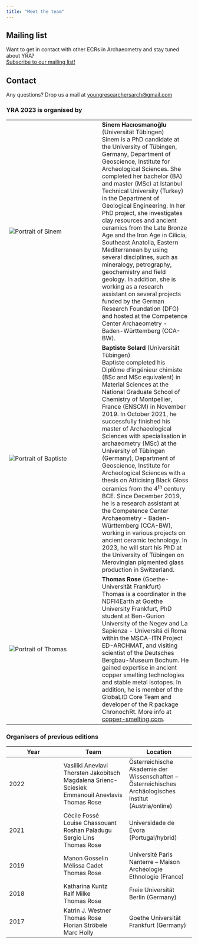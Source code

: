 ```yaml
---
title: "Meet the team"
---
```


::: {.column-margin}

:::: {.callout}

## Mailing list
Want to get in contact with other ECRs in Archaeometry and stay tuned about YRA?  
[Subscribe to our mailing list!](https://www.listserv.dfn.de/sympa/subscribe/yrarchaeometry){target="_blank"}

::::

:::: {.callout}

## Contact
Any questions? Drop us a mail at [youngresearchersarch@gmail.com](mailto:youngresearchersarch@gmail.com)

::::

:::

### YRA 2023 is organised by 

|||
|--------|--------|
| ![Portrait of Sinem](assets/img/Sinem_150x150.png) | **Sinem Hacıosmanoğlu** (Universität Tübingen) <br> Sinem is a PhD candidate at the University of Tübingen, Germany, Department of Geoscience, Institute for Archeological Sciences. She completed her bachelor (BA) and master (MSc) at Istanbul Technical University (Turkey) in the Department of Geological Engineering. In her PhD project, she investigates clay resources and ancient ceramics from the Late Bronze Age and the Iron Age in Cilicia, Southeast Anatolia, Eastern Mediterranean by using several disciplines, such as mineralogy, petrography, geochemistry and field geology. In addition, she is working as a research assistant on several projects funded by the German Research Foundation (DFG) and hosted at the Competence Center Archaeometry - Baden-Württemberg (CCA-BW).|
| ![Portrait of Baptiste](assets/img/Baptiste_150x150.png) | **Baptiste Solard** (Universität Tübingen) <br> Baptiste completed his Diplôme d’ingénieur chimiste (BSc and MSc equivalent) in Material Sciences at the National Graduate School of Chemistry of Montpellier, France (ENSCM) in November 2019. In October 2021, he successfully finished his master of Archaeological Sciences with specialisation in archaeometry (MSc) at the University of Tübingen (Germany), Department of Geoscience, Institute for Archeological Sciences with a thesis on Atticising Black Gloss ceramics from the 4^th^ century BCE. Since December 2019, he is a research assistant at the Competence Center Archaeometry - Baden-Württemberg (CCA-BW), working in various projects on ancient ceramic technology. In 2023, he will start his PhD at the University of Tübingen on Merovingian pigmented glass production in Switzerland. |
| ![Portrait of Thomas](assets/img/TRose.png)<img width=150/> | **Thomas Rose** (Goethe-Universität Frankfurt) <br> Thomas is a coordinator in the NDFI4Earth at Goethe University Frankfurt, PhD student at Ben-Gurion University of the Negev and La Sapienza - Universitá di Roma within the MSCA-ITN Project ED-ARCHMAT, and visiting scientist of the Deutsches Bergbau-Museum Bochum. He gained expertise in ancient copper smelting technologies and stable metal isotopes. In addition, he is member of the GlobaLID Core Team and developer of the R package ChronochRt. More info at [copper-smelting.com](https://copper-smelting.com/){target="_blank"}. |

### Organisers of previous editions
|Year | Team | Location|
|-----|------|------|
| 2022 | Vasiliki Anevlavi <br> Thorsten Jakobitsch <br> Magdalena Srienc-Sciesiek <br> Emmanouil Anevlavis  <br> Thomas Rose | Österreichische Akademie der Wissenschaften -- Österreichisches Archäologisches Institut (Austria/online)|
| 2021 | Cécile Fossé <br> Louise Chassouant <br> Roshan Paladugu <br> Sergio Lins <br> Thomas Rose | Universidade de Évora (Portugal/hybrid)|
| 2019 | Manon Gosselin <br> Mélissa Cadet <br> Thomas Rose | Université Paris Nanterre -- Maison Archéologie Ethnologie (France)|
| 2018 | Katharina Kuntz <br> Ralf Milke <br> Thomas Rose| Freie Universität Berlin (Germany)|
| 2017 | Katrin J. Westner <br> Thomas Rose <br> Florian Ströbele <br> Marc Holly | Goethe Universität Frankfurt (Germany)|

